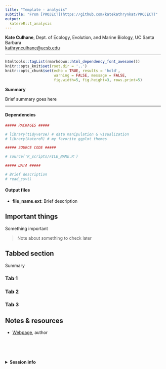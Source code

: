 ```yaml
---
title: "Template - analysis"
subtitle: "From [PROJECT](https://github.com/katekathrynkat/PROJECT)"
output:
  katereR::t_analysis
---
```


**Kate Culhane**, Dept. of Ecology, Evolution, and Marine Biology, UC Santa Barbara  
[kathrynculhane@ucsb.edu](kathrynculhane@ucsb.edu)
[<i class="fa fa-github"></i>](https://github.com/katekathrynkat/)
[<i class="fa fa-twitter"></i>](https://twitter.com/katekathrynkat/)

***

```r
htmltools::tagList(rmarkdown::html_dependency_font_awesome())
knitr::opts_knit$set(root.dir = '..')
knitr::opts_chunk$set(echo = TRUE, results = 'hold',
                      warning = FALSE, message = FALSE,
                      fig.width=5, fig.height=3, rows.print=5)
```

<div class = "summary">

**Summary**

Brief summary goes here

</div>

***

#### Dependencies

```r

##### PACKAGES #####

# library(tidyverse) # data manipulation & visualization
# library(katereR) # my favorite ggplot themes

##### SOURCE CODE #####

# source('R_scripts/FILE_NAME.R')

##### DATA #####

# Brief description
# read_csv()

```

#### Output files

- **file_name.ext**: Brief description

## Important things

<div class = "important">

Something important

</div>

> Note about something to check later

## Tabbed section {.tabset .tabset-fade .tabset-pills}

Summary

### Tab 1

### Tab 2

### Tab 3

## Notes & resources

- [Webpage](link), author

<br>
<br>
<br>

<details><summary>**Session info**</summary>
```r
devtools::session_info()
```
</details>

